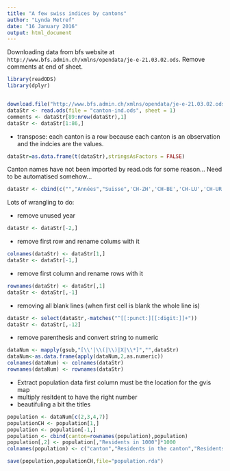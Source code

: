 ```yaml
---
title: "A few swiss indices by cantons"
author: "Lynda Metref"
date: "16 January 2016"
output: html_document
---
```


Downloading data from bfs website at `http://www.bfs.admin.ch/xmlns/opendata/je-e-21.03.02.ods`. Remove comments at end of sheet.

```r
library(readODS)
library(dplyr)


download.file("http://www.bfs.admin.ch/xmlns/opendata/je-e-21.03.02.ods","canton-ind.ods")
dataStr <- read.ods(file = "canton-ind.ods", sheet = 1)
comments <- dataStr[89:nrow(dataStr),1]
dataStr <- dataStr[1:86,]
```

- transpose: each canton is a row because each canton is an observation and the indcies are the values.
```r
dataStr=as.data.frame(t(dataStr),stringsAsFactors = FALSE)
```


Canton names have not been imported by read.ods for some reason... Need to be automatised somehow...
```r
dataStr <- cbind(c("","Années","Suisse",'CH-ZH','CH-BE','CH-LU','CH-UR','CH-SZ','CH-OW','CH-NW','CH-GL','CH-ZG','CH-FR','CH-SO','CH-BS','CH-BL','CH-SH','CH-AR','CH-AI','CH-SG','CH-GR','CH-AG','CH-TG','CH-TI','CH-VD','CH-VS','CH-NE','CH-GE','CH-JU'),dataStr)
```

Lots of wrangling to do: 

- remove unused year
```r
dataStr <- dataStr[-2,]
```


- remove first row and rename colums with it
```r
colnames(dataStr) <- dataStr[1,]
dataStr <- dataStr[-1,]
```

- remove first column and rename rows with it
```r
rownames(dataStr) <- dataStr[,1]
dataStr <- dataStr[,-1]
```

- removing all blank lines (when first cell is blank the whole line is)
```r
dataStr <- select(dataStr,-matches("^[[:punct:][[:digit:]]+"))
dataStr <- dataStr[,-12]
```

- remove parenthesis and convert string to numeric
```r
dataNum <- mapply(gsub,"[\\'|\\(|\\)|X|\\*]","",dataStr)
dataNum<-as.data.frame(apply(dataNum,2,as.numeric))
colnames(dataNum) <- colnames(dataStr)
rownames(dataNum) <- rownames(dataStr)
```

- Extract population data first column must be the location for the gvis map
- multiply resitdent to have the right number
- beautifuling a bit the titles
```r
population <- dataNum[c(2,3,4,7)]
populationCH <- population[1,]
population <- population[-1,]
population <- cbind(canton=rownames(population),population)
population[,2] <- population[,"Residents in 1000"]*1000
colnames(population) <- c("canton","Residents in the canton","Residents per km^2","Change in % between 2010 and 2012","Foreign nationals in %")

save(population,populationCH,file="population.rda")
```




